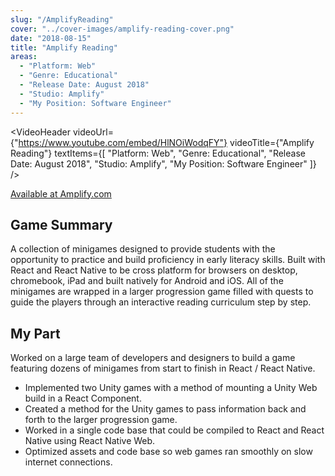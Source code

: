 ```yaml
---
slug: "/AmplifyReading"
cover: "../cover-images/amplify-reading-cover.png"
date: "2018-08-15"
title: "Amplify Reading"
areas:
  - "Platform: Web"
  - "Genre: Educational"
  - "Release Date: August 2018"
  - "Studio: Amplify"
  - "My Position: Software Engineer"
---
```


<VideoHeader 
  videoUrl={"https://www.youtube.com/embed/HlNOiWodqFY"} 
  videoTitle={"Amplify Reading"} 
  textItems={[
   "Platform: Web",
   "Genre: Educational",
   "Release Date: August 2018",
   "Studio: Amplify",
   "My Position: Software Engineer"
  ]} 
/>

[Available at Amplify.com](https://amplify.com/programs/amplify-reading/)

<h2>Game Summary</h2>

A collection of minigames designed to provide students with the opportunity to practice and build proficiency in early literacy skills. Built with React and React Native to be cross platform for browsers on desktop, chromebook, iPad and built natively for Android and iOS.
All of the minigames are wrapped in a larger progression game filled with quests to guide the players through an interactive reading curriculum step by step.

<h2>My Part</h2>

<div style="text-align: left">

Worked on a large team of developers and designers to build a game featuring dozens of minigames from start to finish in React / React Native. 
- Implemented two Unity games with a method of mounting a Unity Web build in a React Component.
- Created a method for the Unity games to pass information back and forth to the larger progression game.
- Worked in a single code base that could be compiled to React and React Native using React Native Web.
- Optimized assets and code base so web games ran smoothly on slow internet connections.

</div>
